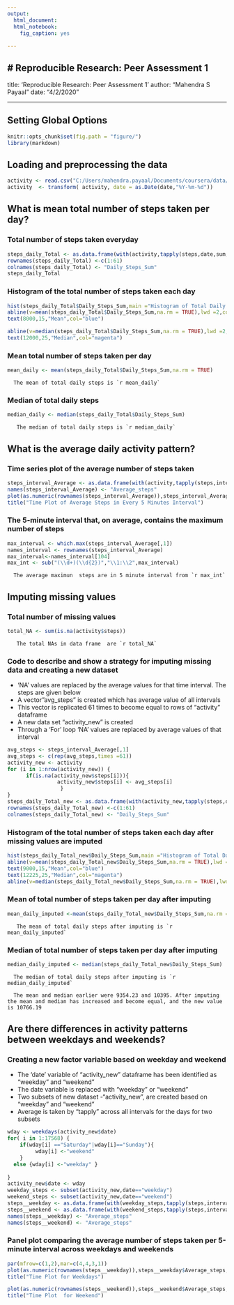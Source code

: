 ---
output:
  html_document: 
  html_notebook:
    fig_caption: yes
    
---
# Reproducible Research: Peer Assessment 1
---
title: 'Reproducible Research: Peer Assessment 1'
author: "Mahendra S Payaal"
date: "4/2/2020"


     

---

##  Setting Global Options

```{r savingplots}
knitr::opts_chunk$set(fig.path = "figure/")
library(markdown)
```

##  Loading and preprocessing the data
```{r loadingData}
activity <- read.csv("C:/Users/mahendra.payaal/Documents/coursera/data/activity.csv",stringsAsFactors = FALSE)
activity  <- transform( activity, date = as.Date(date,"%Y-%m-%d"))

```

##  What is mean total number of steps taken per day?

###    Total number of steps taken everyday

```{r totalDailysteps}
steps_daily_Total <- as.data.frame(with(activity,tapply(steps,date,sum,na.rm=TRUE)))
rownames(steps_daily_Total) <-c(1:61)
colnames(steps_daily_Total) <- "Daily_Steps_Sum"
steps_daily_Total
```

###    Histogram of the total number of steps taken each day

```{r histogram_of_total_daily_steps}
hist(steps_daily_Total$Daily_Steps_Sum,main ="Histogram of Total Daily Steps over Two Months", xlab = "Daily Steps")
abline(v=mean(steps_daily_Total$Daily_Steps_Sum,na.rm = TRUE),lwd =2,col="blue")
text(8000,15,"Mean",col="blue")

abline(v=median(steps_daily_Total$Daily_Steps_Sum,na.rm = TRUE),lwd =2,col="magenta")
text(12000,25,"Median",col="magenta")
```

###    Mean total number of steps taken per day
```{r}
mean_daily <- mean(steps_daily_Total$Daily_Steps_Sum,na.rm = TRUE)
```
      The mean of total daily steps is `r mean_daily`

###    Median of total daily steps 
```{r}
median_daily <- median(steps_daily_Total$Daily_Steps_Sum)
```
       The median of total daily steps is `r median_daily`

##  What is the average daily activity pattern?

###    Time series plot of the average number of steps taken

```{r plot_average_steps_by_interval}
steps_interval_Average <- as.data.frame(with(activity,tapply(steps,interval,mean,na.rm=TRUE)))
names(steps_interval_Average) <- "Average_steps"
plot(as.numeric(rownames(steps_interval_Average)),steps_interval_Average$Average_steps,type ="l",xlab="24 Hour Interval of 5 Min each",ylab="Number of Steps")
title("Time Plot of Average Steps in Every 5 Minutes Interval")
```

###    The 5-minute interval that, on average, contains the maximum number of steps

```{r}
max_interval <- which.max(steps_interval_Average[,1])
names_interval <- rownames(steps_interval_Average)
max_interval<-names_interval[104]
max_int <- sub("(\\d+)(\\d{2})","\\1:\\2",max_interval)
```
      The average maximun  steps are in 5 minute interval from `r max_int`

##  Imputing missing values

###    Total number of missing values 

```{r}
total_NA <- sum(is.na(activity$steps))
```

       The total NAs in data frame  are `r total_NA`

###    Code to describe and show a strategy for imputing missing data and creating a new dataset

- 'NA' values are replaced by the average values for that time interval. The steps are given below
- A vector"avg_steps" is created which has average value of  all intervals
- This vector is replicated 61 times to become equal to rows of "activity"  dataframe
- A new  data set "activity_new" is created
- Through a 'For' loop 'NA' values are replaced by average values of that interval

```{r}
avg_steps <- steps_interval_Average[,1]
avg_steps <- c(rep(avg_steps,times =61))
activity_new <- activity
for (i in 1:nrow(activity_new)) {
      if(is.na(activity_new$steps[i])){
                activity_new$steps[i] <- avg_steps[i]
                 }
}
steps_daily_Total_new <- as.data.frame(with(activity_new,tapply(steps,date,sum,na.rm=TRUE)))
rownames(steps_daily_Total_new) <-c(1:61)
colnames(steps_daily_Total_new) <- "Daily_Steps_Sum"
```

###    Histogram of the total number of steps taken each day after missing values are imputed

```{r histogram_total_daily_steps_imputed}
hist(steps_daily_Total_new$Daily_Steps_Sum,main ="Histogram of Total Daily Steps after Imputing", xlab = "Daily Steps")
abline(v=mean(steps_daily_Total_new$Daily_Steps_Sum,na.rm = TRUE),lwd =2,col="blue")
text(9000,15,"Mean",col="blue")
text(12225,25,"Median",col="magenta")
abline(v=median(steps_daily_Total_new$Daily_Steps_Sum,na.rm = TRUE),lwd =2,col="magenta")
```

###    Mean of  total number of steps taken per day after imputing

```{r}
mean_daily_imputed <-mean(steps_daily_Total_new$Daily_Steps_Sum,na.rm = TRUE)
```

       The mean of total daily steps after imputing is `r mean_daily_imputed`

###    Median of  total number of steps taken per day after imputing

```{r}
median_daily_imputed <- median(steps_daily_Total_new$Daily_Steps_Sum)
```
 
      The median of total daily steps after imputing is `r median_daily_imputed`
      
      The mean and median earlier were 9354.23 and 10395. After imputing the mean and median has increased and become equal, and the new value is 10766.19 

##  Are there differences in activity patterns between weekdays and weekends?

###    Creating a new factor variable based on weekday and weekend

- The 'date' variable of "activity_new" dataframe has been identified as "weekday" and "weekend"
- The date variable is replaced with "weekday" or "weekend"
- Two subsets of new dataset -"activity_new", are created based on "weekday" and "weekend"
- Average is taken by "tapply" across all intervals for the days for two subsets

```{r}
wday <- weekdays(activity_new$date)
for( i in 1:17568) {
    if(wday[i] =="Saturday"|wday[i]=="Sunday"){
         wday[i] <-"weekend"
    }
  else {wday[i] <-"weekday" }
  
}
activity_new$date <- wday
weekday_steps <- subset(activity_new,date=="weekday")
weekend_steps <- subset(activity_new,date=="weekend")
steps__weekday <- as.data.frame(with(weekday_steps,tapply(steps,interval,mean,na.rm=TRUE)))
steps__weekend <- as.data.frame(with(weekend_steps,tapply(steps,interval,mean,na.rm=TRUE)))
names(steps__weekday) <- "Average_steps"
names(steps__weekend) <- "Average_steps"
```

###   Panel plot comparing the average number of steps taken per 5-minute interval across weekdays and weekends

```{r weekday versus weekend }
par(mfrow=c(1,2),mar=c(4,4,3,1))
plot(as.numeric(rownames(steps__weekday)),steps__weekday$Average_steps,type ="l",xlab="24 Hour Interval of 5 Min each",ylab="Average Steps")
title("Time Plot for Weekdays")

plot(as.numeric(rownames(steps__weekend)),steps__weekend$Average_steps,type ="l",xlab="24 Hour Interval of 5 Min each",ylab="Average Steps",xlim =c(0000,2359))
title("Time Plot  for Weekend")
```

